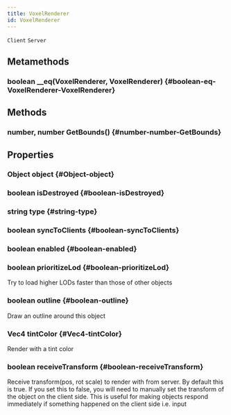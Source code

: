 ```yaml
---
title: VoxelRenderer
id: VoxelRenderer
---
```

`Client`
`Server`

## Metamethods

### boolean __eq(VoxelRenderer, VoxelRenderer) {#boolean-eq-VoxelRenderer-VoxelRenderer}

## Methods

### number, number GetBounds() {#number-number-GetBounds}

## Properties

### Object object {#Object-object}

### boolean isDestroyed {#boolean-isDestroyed}

### string type {#string-type}

### boolean syncToClients {#boolean-syncToClients}

### boolean enabled {#boolean-enabled}

### boolean prioritizeLod {#boolean-prioritizeLod}
Try to load higher LODs faster than those of other objects

### boolean outline {#boolean-outline}
Draw an outline around this object

### Vec4 tintColor {#Vec4-tintColor}
Render with a tint color

### boolean receiveTransform {#boolean-receiveTransform}
Receive transform(pos, rot scale) to render with from server. By default this is true. 
If you set this to false, you will need to manually set the transform of the object on the client side.
This is useful for making objects respond immediately if something happened on the client side i.e. input

